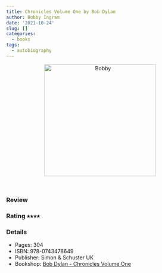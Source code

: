 ```yaml
---
title: Chronicles Volume One by Bob Dylan
author: Bobby Ingram
date: '2021-10-24'
slug: []
categories:
  - books
tags:
  - autobiography
---
```


<center>
<img src="Bob Dylan - Chronicles Volume One.jpg" 
alt="Bobby" class="center" height="300">
</center>
<br>

### Review

### Rating &#11089;&#11089;&#11089;&#11089;

### Details

* Pages: 304
* ISBN: 978-0743478649
* Publisher: Simon & Schuster UK
* Bookshop: [Bob Dylan - Chronicles Volume One](https://uk.bookshop.org/a/9445/9780743478649)

 
